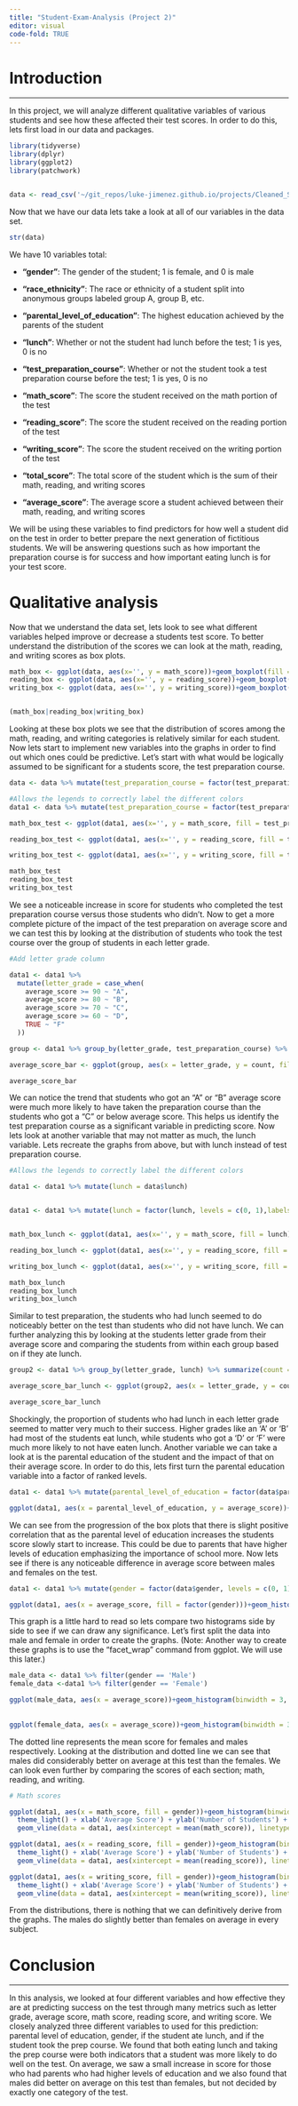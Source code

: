 ```yaml
---
title: "Student-Exam-Analysis (Project 2)"
editor: visual
code-fold: TRUE
---
```


# Introduction

-------

In this project, we will analyze different qualitative variables of various students and see how these affected their test scores. In order to do this, lets first load in our data and packages.

```r
library(tidyverse)
library(dplyr)
library(ggplot2)
library(patchwork)


data <- read_csv('~/git_repos/luke-jimenez.github.io/projects/Cleaned_Students_Performance.csv')
```

Now that we have our data lets take a look at all of our variables in the data set.

```r
str(data)
```
We have 10 variables total:

- **"gender"**: The gender of the student; 1 is female, and 0 is male

- **"race_ethnicity"**: The race or ethnicity of a student split into anonymous groups labeled group A, group B, etc.

- **"parental_level_of_education"**: The highest education achieved by the parents of the student

- **"lunch"**: Whether or not the student had lunch before the test; 1 is yes, 0 is no

- **"test_preparation_course"**: Whether or not the student took a test preparation course before the test; 1 is yes, 0 is no

- **"math_score"**: The score the student received on the math portion of the test

- **"reading_score"**: The score the student received on the reading portion of the test

- **"writing_score"**: The score the student received on the writing portion of the test

- **"total_score"**: The total score of the student which is the sum of their math, reading, and writing scores

- **"average_score"**: The average score a student achieved between their math, reading, and writing scores


We will be using these variables to find predictors for how well a student did on the test in order to better prepare the next generation of fictitious students. We will be answering questions such as how important the preparation course is for success and how important eating lunch is for your test score.

# Qualitative analysis

Now that we understand the data set, lets look to see what different variables helped improve or decrease a students test score. To better understand the distribution of the scores we can look at the math, reading, and writing scores as box plots.

```r

math_box <- ggplot(data, aes(x='', y = math_score))+geom_boxplot(fill = 'lightblue', width = 0.5)+theme_light() + ylab('Math Score') + theme(axis.ticks.x = element_blank(), axis.text.x = element_blank())
reading_box <- ggplot(data, aes(x='', y = reading_score))+geom_boxplot(fill = 'pink', width = 0.5)+theme_light() + ylab('Reading Score')+ theme(axis.ticks.x = element_blank(), axis.text.x = element_blank())
writing_box <- ggplot(data, aes(x='', y = writing_score))+geom_boxplot(fill = 'lightyellow', width = 0.5)+theme_light() + ylab('Writing Score')+ theme(axis.ticks.x = element_blank(), axis.text.x = element_blank())


(math_box|reading_box|writing_box)
```

Looking at these box plots we see that the distribution of scores among the math, reading, and writing categories is relatively similar for each student. Now lets start to implement new variables into the graphs in order to find out which ones could be predictive. Let's start with what would be logically assumed to be significant for a students score, the test preparation course.


```r

data <- data %>% mutate(test_preparation_course = factor(test_preparation_course))

#Allows the legends to correctly label the different colors
data1 <- data %>% mutate(test_preparation_course = factor(test_preparation_course, levels = c(0, 1),labels = c("No Prep", "Completed Prep")))

math_box_test <- ggplot(data1, aes(x='', y = math_score, fill = test_preparation_course))+geom_boxplot(width = 0.5)+theme_light() + ylab('Math Score') + theme(axis.ticks.x = element_blank(), axis.text.x = element_blank())+labs(fill = 'Test Preparation')+xlab('')

reading_box_test <- ggplot(data1, aes(x='', y = reading_score, fill = test_preparation_course))+geom_boxplot(width = 0.5)+theme_light() + ylab('Reading Score')+ theme(axis.ticks.x = element_blank(), axis.text.x = element_blank()) + labs(fill = 'Test Preparation')+xlab('')

writing_box_test <- ggplot(data1, aes(x='', y = writing_score, fill = test_preparation_course))+geom_boxplot(width = 0.5)+theme_light() + ylab('Writing Score')+ theme(axis.ticks.x = element_blank(), axis.text.x = element_blank()) +labs(fill = 'Test Preparation')+xlab('')

```


```r
math_box_test
reading_box_test
writing_box_test
```

We see a noticeable increase in score for students who completed the test preparation course versus those students who didn't. Now to get a more complete picture of the impact of the test preparation on average score and we can test this by looking at the distribution of students who took the test course over the group of students in each letter grade.

```r


#Add letter grade column

data1 <- data1 %>%
  mutate(letter_grade = case_when(
    average_score >= 90 ~ "A",
    average_score >= 80 ~ "B",
    average_score >= 70 ~ "C",
    average_score >= 60 ~ "D",
    TRUE ~ "F"
  ))

group <- data1 %>% group_by(letter_grade, test_preparation_course) %>% summarize(count = n(), .groups = 'drop')

average_score_bar <- ggplot(group, aes(x = letter_grade, y = count, fill = test_preparation_course))+geom_col(position = 'dodge')+ theme_light() + ylab("Count") + xlab("Letter Grade") + labs(fill = "Test Preparation Course")

average_score_bar
```

We can notice the trend that students who got an "A" or "B" average score were much more likely to have taken the preparation course than the students who got a "C" or below average score. This helps us identify the test preparation course as a significant variable in predicting score. Now lets look at another variable that may not matter as much, the lunch variable. Lets recreate the graphs from above, but with lunch instead of test preparation course.

```r


#Allows the legends to correctly label the different colors

data1 <- data1 %>% mutate(lunch = data$lunch)


data1 <- data1 %>% mutate(lunch = factor(lunch, levels = c(0, 1),labels = c("No", "Yes")))


math_box_lunch <- ggplot(data1, aes(x='', y = math_score, fill = lunch))+geom_boxplot(width = 0.5)+theme_light() + ylab('Math Score') + theme(axis.ticks.x = element_blank(), axis.text.x = element_blank())+labs(fill = 'Did the student have lunch?')+xlab('')

reading_box_lunch <- ggplot(data1, aes(x='', y = reading_score, fill = lunch))+geom_boxplot(width = 0.5)+theme_light() + ylab('Reading Score') + theme(axis.ticks.x = element_blank(), axis.text.x = element_blank())+labs(fill = 'Did the student have lunch?')+xlab('')

writing_box_lunch <- ggplot(data1, aes(x='', y = writing_score, fill = lunch))+geom_boxplot(width = 0.5)+theme_light() + ylab('Math Score') + theme(axis.ticks.x = element_blank(), axis.text.x = element_blank())+labs(fill = 'Did the student have lunch?')+xlab('')

```

```r
math_box_lunch
reading_box_lunch
writing_box_lunch
```

Similar to test preparation, the students who had lunch seemed to do noticeably better on the test than students who did not have lunch. We can further analyzing this by looking at the students letter grade from their average score and comparing the students from within each group based on if they ate lunch.

```r
group2 <- data1 %>% group_by(letter_grade, lunch) %>% summarize(count = n(), .groups = 'drop')

average_score_bar_lunch <- ggplot(group2, aes(x = letter_grade, y = count, fill = lunch))+geom_col(position = 'dodge')+ theme_light() + ylab("Count") + xlab("Letter Grade") + labs(fill = "Did the student have lunch?")

average_score_bar_lunch
```
Shockingly, the proportion of students who had lunch in each letter grade seemed to matter very much to their success. Higher grades like an 'A' or 'B' had most of the students eat lunch, while students who got a 'D' or 'F' were much more likely to not have eaten lunch. Another variable we can take a look at is the parental education of the student and the impact of that on their average score. In order to do this, lets first turn the parental education variable into a factor of ranked levels.

```r

data1 <- data1 %>% mutate(parental_level_of_education = factor(data$parental_level_of_education, levels = c('some high school', 'high school', 'some college', "associate's degree", "bachelor's degree", "master's degree"), labels = c('Some High School','High School', 'Some College', "Associate's Degree", "Bachelor's Degree", "Master's Degree"), ordered = TRUE))

ggplot(data1, aes(x = parental_level_of_education, y = average_score))+geom_boxplot(position = position_dodge(width = 2), fill ='lightgreen')+theme_light() + xlab('Level of Parental Education') + ylab('Average Score')
```
We can see from the progression of the box plots that there is slight positive correlation that as the parental level of education increases the students score slowly start to increase. This could be due to parents that have higher levels of education emphasizing the importance of school more. Now lets see if there is any noticeable difference in average score between males and females on the test.


```r
data1 <- data1 %>% mutate(gender = factor(data$gender, levels = c(0, 1),labels = c("Male", "Female")))

ggplot(data1, aes(x = average_score, fill = factor(gender)))+geom_histogram(binwidth = 3) + theme_light() + xlab('Average Score') + ylab('Number of Students') + labs(fill = 'Gender')
```

This graph is a little hard to read so lets compare two histograms side by side to see if we can draw any significance. Let's first split the data into male and female in order to create the graphs. (Note: Another way to create these graphs is to use the "facet_wrap" command from ggplot. We will use this later.)

```r

male_data <- data1 %>% filter(gender == 'Male')
female_data <-data1 %>% filter(gender == 'Female')

ggplot(male_data, aes(x = average_score))+geom_histogram(binwidth = 3, fill = 'lightblue') + theme_light() + xlab('Average Score') + ylab('Number of Students') + labs(title = 'Male distribution of Scores') + geom_vline(aes(xintercept = mean(male_data$average_score)), linetype = 'dashed', fill = 'lightgrey')
  
  
ggplot(female_data, aes(x = average_score))+geom_histogram(binwidth = 3, , fill = 'lightpink') + theme_light() + xlab('Average Score') + ylab('Number of Students') + labs(title = 'Female distribution of Scores')+ geom_vline(aes(xintercept =mean(female_data$average_score)), linetype = 'dashed', fill = 'lightgrey')

```


The dotted line represents the mean score for females and males respectively. Looking at the distribution and dotted line we can see that males did considerably better on average at this test than the females. We can look even further by comparing the scores of each section; math, reading, and writing.

```r
# Math scores

ggplot(data1, aes(x = math_score, fill = gender))+geom_histogram(binwidth = 3) + 
  theme_light() + xlab('Average Score') + ylab('Number of Students') + facet_wrap(~gender) + scale_fill_manual(values = c('Male' = 'lightblue', 'Female' = 'lightpink'))+
  geom_vline(data = data1, aes(xintercept = mean(math_score)), linetype = "dashed", color = "black") + labs(title = 'Distribution of Math Scores')

ggplot(data1, aes(x = reading_score, fill = gender))+geom_histogram(binwidth = 3) + 
  theme_light() + xlab('Average Score') + ylab('Number of Students') + facet_wrap(~gender) + scale_fill_manual(values = c('Male' = 'lightblue', 'Female' = 'lightpink'))+
  geom_vline(data = data1, aes(xintercept = mean(reading_score)), linetype = "dashed", color = "black") + labs(title = 'Distribution of Reading Scores')

ggplot(data1, aes(x = writing_score, fill = gender))+geom_histogram(binwidth = 3) + 
  theme_light() + xlab('Average Score') + ylab('Number of Students') + facet_wrap(~gender) + scale_fill_manual(values = c('Male' = 'lightblue', 'Female' = 'lightpink'))+
  geom_vline(data = data1, aes(xintercept = mean(writing_score)), linetype = "dashed", color = "black") + labs(title = 'Distribution of Writing Scores')
```

From the distributions, there is nothing that we can definitively derive from the graphs. The males do slightly better than females on average in every subject.

# Conclusion

------

In this analysis, we looked at four different variables and how effective they are at predicting success on the test through many metrics such as letter grade, average score, math score, reading score, and writing score. We closely analyzed three different variables to used for this prediction: parental level of education, gender, if the student ate lunch, and if the student took the prep course. We found that both eating lunch and taking the prep course were both indicators that a student was more likely to do well on the test. On average, we saw a small increase in score for those who had parents who had higher levels of education and we also found that males did better on average on this test than females, but not decided by exactly one category of the test.



